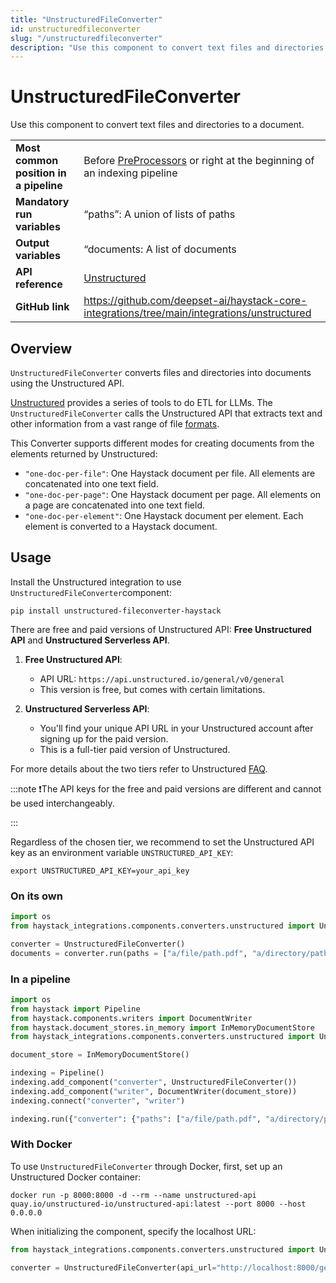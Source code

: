 ```yaml
---
title: "UnstructuredFileConverter"
id: unstructuredfileconverter
slug: "/unstructuredfileconverter"
description: "Use this component to convert text files and directories to a document."
---
```


# UnstructuredFileConverter

Use this component to convert text files and directories to a document.

|                                        |                                                                                                |
| :------------------------------------- | :--------------------------------------------------------------------------------------------- |
| **Most common position in a pipeline** | Before [PreProcessors](../preprocessors.mdx)  or right at the beginning of an indexing pipeline |
| **Mandatory run variables**            | “paths”: A union of lists of paths                                                             |
| **Output variables**                   | “documents: A list of documents                                                                |
| **API reference**                      | [Unstructured](/reference/integrations-unstructured)                                                  |
| **GitHub link**                        | https://github.com/deepset-ai/haystack-core-integrations/tree/main/integrations/unstructured |

## Overview

`UnstructuredFileConverter` converts files and directories into documents using the Unstructured API.

[Unstructured](https://docs.unstructured.io/) provides a series of tools to do ETL for LLMs. The `UnstructuredFileConverter` calls the Unstructured API that extracts text and other information from a vast range of file [formats](https://docs.unstructured.io/api-reference/api-services/overview#supported-file-types).

This Converter supports different modes for creating documents from the elements returned by Unstructured:

- `"one-doc-per-file"`: One Haystack document per file. All elements are concatenated into one text field.
- `"one-doc-per-page"`: One Haystack document per page. All elements on a page are concatenated into one text field.
- `"one-doc-per-element"`: One Haystack document per element. Each element is converted to a Haystack document.

## Usage

Install the Unstructured integration to use `UnstructuredFileConverter`component:

```shell
pip install unstructured-fileconverter-haystack
```

There are free and paid versions of Unstructured API: **Free Unstructured API** and **Unstructured Serverless API**.

1. **Free Unstructured API**:
   - API URL: `https://api.unstructured.io/general/v0/general`
   - This version is free, but comes with certain limitations.

2. **Unstructured Serverless API**:
   - You'll find your unique API URL in your Unstructured account after signing up for the paid version.
   - This is a full-tier paid version of Unstructured.

 For more details about the two tiers refer to Unstructured [FAQ](https://docs.unstructured.io/faq/faq).

:::note
❗The API keys for the free and paid versions are different and cannot be used interchangeably.

:::

Regardless of the chosen tier, we recommend to set the Unstructured API key as an environment variable `UNSTRUCTURED_API_KEY`:

```shell
export UNSTRUCTURED_API_KEY=your_api_key
```

### On its own

```python
import os
from haystack_integrations.components.converters.unstructured import UnstructuredFileConverter

converter = UnstructuredFileConverter()
documents = converter.run(paths = ["a/file/path.pdf", "a/directory/path"])["documents"]
```

### In a pipeline

```python
import os
from haystack import Pipeline
from haystack.components.writers import DocumentWriter
from haystack.document_stores.in_memory import InMemoryDocumentStore
from haystack_integrations.components.converters.unstructured import UnstructuredFileConverter

document_store = InMemoryDocumentStore()

indexing = Pipeline()
indexing.add_component("converter", UnstructuredFileConverter())
indexing.add_component("writer", DocumentWriter(document_store))
indexing.connect("converter", "writer")

indexing.run({"converter": {"paths": ["a/file/path.pdf", "a/directory/path"]}})
```

### With Docker

To use `UnstructuredFileConverter` through Docker, first, set up an Unstructured Docker container:

```
docker run -p 8000:8000 -d --rm --name unstructured-api quay.io/unstructured-io/unstructured-api:latest --port 8000 --host 0.0.0.0
```

When initializing the component, specify the localhost URL:

```python
from haystack_integrations.components.converters.unstructured import UnstructuredFileConverter

converter = UnstructuredFileConverter(api_url="http://localhost:8000/general/v0/general")
```
